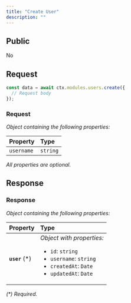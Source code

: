 ```yaml
---
title: "Create User"
description: ""
---
```


## Public

No

## Request


<RequestExample>

```typescript OpenGB Script
const data = await ctx.modules.users.create({
  // Request body
});
```


</RequestExample>




### Request

_Object containing the following properties:_

| Property   | Type     |
| :--------- | :------- |
| `username` | `string` |

_All properties are optional._


## Response



### Response

_Object containing the following properties:_

| Property        | Type                                                                                                                                           |
| :-------------- | :--------------------------------------------------------------------------------------------------------------------------------------------- |
| **`user`** (\*) | _Object with properties:_<ul><li>`id`: `string`</li><li>`username`: `string`</li><li>`createdAt`: `Date`</li><li>`updatedAt`: `Date`</li></ul> |

_(\*) Required._

